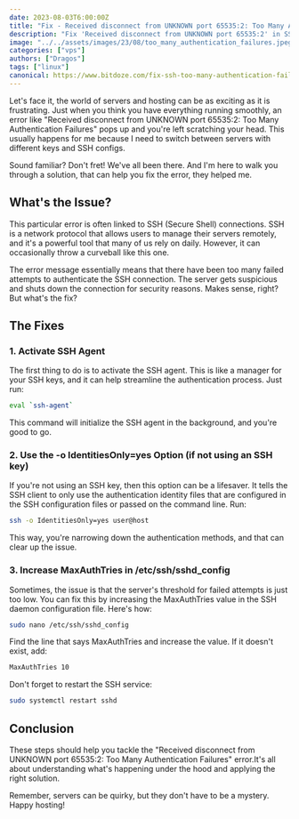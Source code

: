 ```yaml
---
date: 2023-08-03T6:00:00Z
title: "Fix - Received disconnect from UNKNOWN port 65535:2: Too Many Authentication Failures"
description: "Fix 'Received disconnect from UNKNOWN port 65535:2' in SSH with our guide. Learn to activate SSH agent, use options, and modify settings"
image: "../../assets/images/23/08/too_many_authentication_failures.jpeg"
categories: ["vps"]
authors: ["Dragos"]
tags: ["linux"]
canonical: https://www.bitdoze.com/fix-ssh-too-many-authentication-failures/
---
```


Let's face it, the world of servers and hosting can be as exciting as it is frustrating. Just when you think you have everything running smoothly, an error like "Received disconnect from UNKNOWN port 65535:2: Too Many Authentication Failures" pops up and you're left scratching your head. This usually happens for me because I need to switch between servers with different keys and SSH configs.

Sound familiar? Don't fret! We've all been there. And I'm here to walk you through a solution, that can help you fix the error, they helped me.

## What's the Issue?

This particular error is often linked to SSH (Secure Shell) connections. SSH is a network protocol that allows users to manage their servers remotely, and it's a powerful tool that many of us rely on daily. However, it can occasionally throw a curveball like this one.

The error message essentially means that there have been too many failed attempts to authenticate the SSH connection. The server gets suspicious and shuts down the connection for security reasons. Makes sense, right? But what's the fix?

## The Fixes

### **1. Activate SSH Agent**

The first thing to do is to activate the SSH agent. This is like a manager for your SSH keys, and it can help streamline the authentication process. Just run:

```bash
eval `ssh-agent`
```

This command will initialize the SSH agent in the background, and you're good to go.

### **2. Use the -o IdentitiesOnly=yes Option (if not using an SSH key)**

If you're not using an SSH key, then this option can be a lifesaver. It tells the SSH client to only use the authentication identity files that are configured in the SSH configuration files or passed on the command line. Run:

```bash
ssh -o IdentitiesOnly=yes user@host
```

This way, you're narrowing down the authentication methods, and that can clear up the issue.

### **3. Increase MaxAuthTries in /etc/ssh/sshd_config**

Sometimes, the issue is that the server's threshold for failed attempts is just too low. You can fix this by increasing the MaxAuthTries value in the SSH daemon configuration file. Here's how:

```bash
sudo nano /etc/ssh/sshd_config
```

Find the line that says MaxAuthTries and increase the value. If it doesn't exist, add:

```bash
MaxAuthTries 10
```

Don't forget to restart the SSH service:

```bash
sudo systemctl restart sshd
```

## Conclusion

These steps should help you tackle the "Received disconnect from UNKNOWN port 65535:2: Too Many Authentication Failures" error.It's all about understanding what's happening under the hood and applying the right solution.

Remember, servers can be quirky, but they don't have to be a mystery. Happy hosting!
